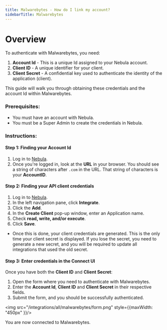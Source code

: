```yaml
---
title: Malwarebytes - How do I link my account?
sidebarTitle: Malwarebytes
---
```



# Overview

To authenticate with Malwarebytes, you need:
1. **Account Id** - This is a unique Id assigned to your Nebula account.
2. **Client ID** - A unique identifier for your client.
3. **Client Secret** - A confidential key used to authenticate the identity of the application (client).


This guide will walk you through obtaining these credentials and the account Id within Malwarebytes.

### Prerequisites:

- You must have an account with Nebula.
- You must be a Super Admin to create the credentials in Nebula.

### Instructions:

#### Step 1: Finding your Account Id
1. Log in to [Nebula](https://cloud.malwarebytes.com/auth/login).
2. Once you're logged in, look at the **URL** in your browser. You should see a string of characters after `.com` in the URL. That string of characters is your **AccountID**.

#### Step 2: Finding your API client credentials
1. Log in to [Nebula](https://cloud.malwarebytes.com/auth/login).
2. In the left navigation pane, click **Integrate**.
3. Click the **Add**.
4. In the **Create Client** pop-up window, enter an Application name.
5. Check **read, write, and/or execute**.
6. Click **Save**.

-   Once this is done, your client credentials are generated. This is the only time your client secret is displayed. If you lose the secret, you need to generate a new secret, and you will be required to update all integrations that used the old secret.

#### Step 3: Enter credentials in the Connect UI

Once you have both the **Client ID** and **Client Secret**:
1. Open the form where you need to authenticate with Malwarebytes.
2. Enter the **Account Id**, **Client ID** and **Client Secret** in their respective fields.
3. Submit the form, and you should be successfully authenticated.

<img src="/integrations/all/malwarebytes/form.png" style={{maxWidth: "450px" }}/>

You are now connected to Malwarebytes.
 